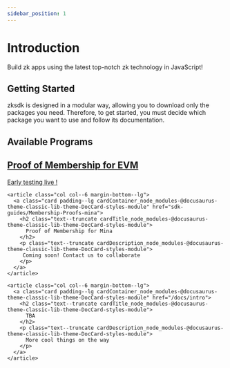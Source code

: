 ```yaml
---
sidebar_position: 1
---
```


# Introduction

Build zk apps using the latest top-notch zk technology in JavaScript!

## Getting Started

zksdk is designed in a modular way, allowing you to download only the packages you need. Therefore, to get started, you must decide which package you want to use and follow its documentation.

## Available Programs
<article class="margin-top--lg">
  <section class="row list_node_modules-@docusaurus-theme-classic-lib-theme-DocCategoryGeneratedIndexPage-styles-module">
    <article class="col col--6 margin-bottom--lg">
      <a class="card padding--lg cardContainer_node_modules-@docusaurus-theme-classic-lib-theme-DocCard-styles-module" href="sdk-guides/Membership-Proofs-evm">
        <h2 class="text--truncate cardTitle_node_modules-@docusaurus-theme-classic-lib-theme-DocCard-styles-module">
          Proof of Membership for EVM
        </h2>
        <p class="text--truncate cardDescription_node_modules-@docusaurus-theme-classic-lib-theme-DocCard-styles-module">
          Early testing live !
        </p>
      </a>
    </article>


    <article class="col col--6 margin-bottom--lg">
      <a class="card padding--lg cardContainer_node_modules-@docusaurus-theme-classic-lib-theme-DocCard-styles-module" href="sdk-guides/Membership-Proofs-mina">
        <h2 class="text--truncate cardTitle_node_modules-@docusaurus-theme-classic-lib-theme-DocCard-styles-module">
          Proof of Membership for Mina
        </h2>
        <p class="text--truncate cardDescription_node_modules-@docusaurus-theme-classic-lib-theme-DocCard-styles-module">
         Coming soon! Contact us to collaborate
        </p>
      </a>
    </article>
    
    <article class="col col--6 margin-bottom--lg">
      <a class="card padding--lg cardContainer_node_modules-@docusaurus-theme-classic-lib-theme-DocCard-styles-module" href="/docs/intro">
        <h2 class="text--truncate cardTitle_node_modules-@docusaurus-theme-classic-lib-theme-DocCard-styles-module">
          TBA
        </h2>
        <p class="text--truncate cardDescription_node_modules-@docusaurus-theme-classic-lib-theme-DocCard-styles-module">
          More cool things on the way
        </p>
      </a>
    </article>
  </section>
</article>